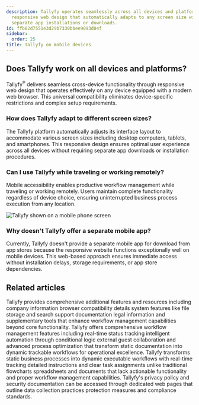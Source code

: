 ```yaml
---
description: Tallyfy operates seamlessly across all devices and platforms through
  responsive web design that automatically adapts to any screen size without requiring
  separate app installations or downloads.
id: ffb82d7551e3d29b7330bbee9093d04f
sidebar:
  order: 25
title: Tallyfy on mobile devices
---
```


## Does Tallyfy work on all devices and platforms?

Tallyfy<sup>®</sup> delivers seamless cross-device functionality through responsive web design that operates effectively on any device equipped with a modern web browser. This universal compatibility eliminates device-specific restrictions and complex setup requirements.

### How does Tallyfy adapt to different screen sizes?

The Tallyfy platform automatically adjusts its interface layout to accommodate various screen sizes including desktop computers, tablets, and smartphones. This responsive design ensures optimal user experience across all devices without requiring separate app downloads or installation procedures.

### Can I use Tallyfy while traveling or working remotely?

Mobile accessibility enables productive workflow management while traveling or working remotely. Users maintain complete functionality regardless of device choice, ensuring uninterrupted business process execution from any location.

![Tallyfy shown on a mobile phone screen](https://screenshots.tallyfy.com/Tallyfy-mobile-dashboard.png)

### Why doesn't Tallyfy offer a separate mobile app?

Currently, Tallyfy doesn't provide a separate mobile app for download from app stores because the responsive website functions exceptionally well on mobile devices. This web-based approach ensures immediate access without installation delays, storage requirements, or app store dependencies.


## Related articles
<CardGrid>
<LinkTitleCard header="<b>Pro > Miscellaneous</b>" href="/products/pro/miscellaneous/" > Tallyfy provides comprehensive additional features and resources including company information browser compatibility details system features like file storage and search support documentation legal information and supplementary tools that enhance workflow management capabilities beyond core functionality. </LinkTitleCard>
<LinkTitleCard header="<b>Tutorials > Key features</b>" href="/products/pro/tutorials/features/" > Tallyfy offers comprehensive workflow management features including real-time status tracking intelligent automation through conditional logic external guest collaboration and advanced process optimization that transform static documentation into dynamic trackable workflows for operational excellence. </LinkTitleCard>
<LinkTitleCard header="<b>Tracking And Tasks > Comparison with flowcharts and spreadsheets</b>" href="/products/pro/tracking-and-tasks/can-i-build-a-flowchart-in-tallyfy/" > Tallyfy transforms static business processes into dynamic executable workflows with real-time tracking detailed instructions and clear task assignments unlike traditional flowcharts spreadsheets and documents that lack actionable functionality and proper workflow management capabilities. </LinkTitleCard>
<LinkTitleCard header="<b>Terms Legals > Tallyfy's privacy policy</b>" href="/products/pro/miscellaneous/terms-legals/where-can-i-find-tallyfys-privacy-policy/" > Tallyfy's privacy policy and security documentation can be accessed through dedicated web pages that outline data collection practices protection measures and compliance standards. </LinkTitleCard>
</CardGrid>